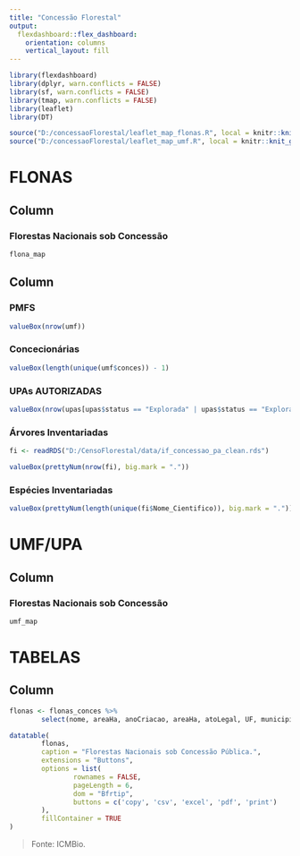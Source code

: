 ```yaml
---
title: "Concessão Florestal"
output: 
  flexdashboard::flex_dashboard:
    orientation: columns
    vertical_layout: fill
---
```


```r
library(flexdashboard)
library(dplyr, warn.conflicts = FALSE)
library(sf, warn.conflicts = FALSE)
library(tmap, warn.conflicts = FALSE)
library(leaflet)
library(DT)
```

```r
source("D:/concessaoFlorestal/leaflet_map_flonas.R", local = knitr::knit_global())
source("D:/concessaoFlorestal/leaflet_map_umf.R", local = knitr::knit_global())
```

FLONAS
=============================
Column
-----------------------------------------------------------------------

### Florestas Nacionais sob Concessão

```r
flona_map
```

Column {data-width=100, data-orientaion=rows}
-----------------------------------------------------------------------
### PMFS
```r
valueBox(nrow(umf))
```

### Concecionárias
```r
valueBox(length(unique(umf$conces)) - 1)
```

### UPAs AUTORIZADAS
```r
valueBox(nrow(upas[upas$status == "Explorada" | upas$status == "Explorando", ]))
```

### Árvores Inventariadas
```r
fi <- readRDS("D:/CensoFlorestal/data/if_concessao_pa_clean.rds")

valueBox(prettyNum(nrow(fi), big.mark = "."))
```

### Espécies Inventariadas
```r
valueBox(prettyNum(length(unique(fi$Nome_Cientifico)), big.mark = "."))
```


UMF/UPA
=============================
Column
-----------------------------------------------------------------------

### Florestas Nacionais sob Concessão
```r
umf_map
```


TABELAS
=============================
Column
-----------------------------------------------------------------------

```r
flonas <- flonas_conces %>%
        select(nome, areaHa, anoCriacao, areaHa, atoLegal, UF, municipios)

datatable(
        flonas,
        caption = "Florestas Nacionais sob Concessão Pública.", 
        extensions = "Buttons",
        options = list(
                rownames = FALSE,
                pageLength = 6,
                dom = "Bfrtip",
                buttons = c('copy', 'csv', 'excel', 'pdf', 'print')
        ),
        fillContainer = TRUE
)
```
> Fonte: ICMBio.
